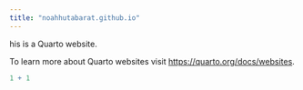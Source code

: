 ```yaml
---
title: "noahhutabarat.github.io"
---
```


his is a Quarto website.

To learn more about Quarto websites visit <https://quarto.org/docs/websites>.

```r
1 + 1
```
